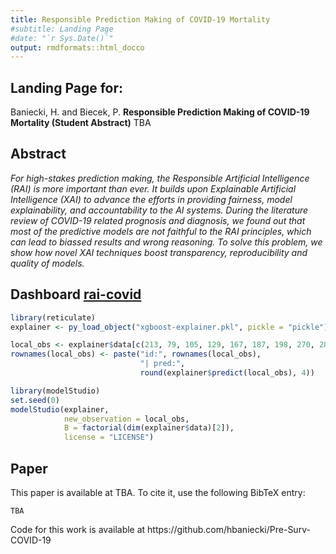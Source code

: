 ```yaml
---
title: Responsible Prediction Making of COVID-19 Mortality
#subtitle: Landing Page
#date: "`r Sys.Date()`"
output: rmdformats::html_docco
---
```


<!-- Place this tag in your head or just before your close body tag. -->
<script async defer src="https://buttons.github.io/buttons.js"></script>
<style type="text/css">
.main-container {
  max-width: 1150px;
}
@media (min-width: 992px) {
  .col-md-offset-1 {
    margin-left: 0%;
  }
  .col-md-10 {
    width: 100%;
}
}

.r2d3 {
  position: relative !important;
}
</style>

## Landing Page for:

Baniecki, H. and Biecek, P. **Responsible Prediction Making of COVID-19 Mortality (Student Abstract)** TBA


## Abstract 

*For high-stakes prediction making, the Responsible Artificial Intelligence (RAI) is more important than ever. It builds upon Explainable Artificial Intelligence (XAI) to advance the efforts in providing fairness, model explainability, and accountability to the AI systems. During the literature review of COVID-19 related prognosis and diagnosis, we found out that most of the predictive models are not faithful to the RAI principles, which can lead to biassed results and wrong reasoning. To solve this problem, we show how novel XAI techniques boost transparency, reproducibility and quality of models.* 

## Dashboard <a class="github-button" href="https://github.com/MI2DataLab/rai-covid" data-color-scheme="no-preference: light; light: light; dark: dark;" data-size="large" data-show-count="true" aria-label="Star MI2DataLab/rai-covid on GitHub">rai-covid</a>

```r
library(reticulate)
explainer <- py_load_object("xgboost-explainer.pkl", pickle = "pickle")

local_obs <- explainer$data[c(213, 79, 105, 129, 167, 187, 198, 270, 289, 299, 307, 329, 330, 340, 365), ]
rownames(local_obs) <- paste("id:", rownames(local_obs),
                             "| pred:", 
                             round(explainer$predict(local_obs), 4))

library(modelStudio)
set.seed(0)
modelStudio(explainer,
            new_observation = local_obs,
            B = factorial(dim(explainer$data)[2]),
            license = "LICENSE")
```

## Paper

This paper is available at TBA.
To cite it, use the following BibTeX entry:

```
TBA
```

Code for this work is available at https://github.com/hbaniecki/Pre-Surv-COVID-19